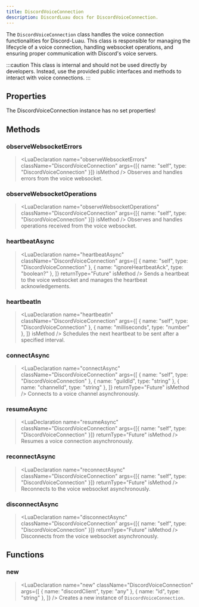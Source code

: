 ```yaml
---
title: DiscordVoiceConnection
description: DiscordLuau docs for DiscordVoiceConnection.
---
```


[//]: # "This file was automatically compiled through the Generator luau code under this repository"
[//]: # "if you want to edit the documentation of discord-luau, please write changes"
[//]: # "to the discord-luau repository itself, we extract the comments from discord-luau and translate"
[//]: # "them into markdown files that Nextra can interpret!"
[//]: # "----- DOCUMENT IMPORTS ----- "


[//]: # "----- DOCUMENT DESCRIPTION ----- "

The `DiscordVoiceConnection` class handles the voice connection functionalities for Discord-Luau. This class is responsible for managing the lifecycle of a voice connection, handling websocket operations, and ensuring proper communication with Discord's voice servers.

:::caution
This class is internal and should not be used directly by developers. Instead, use the provided public interfaces and methods to interact with voice connections.
:::

[//]: # "----- DOCUMENT PROPERTIES ----- "

## Properties

The DiscordVoiceConnection instance has no set properties!

[//]: # "----- DOCUMENT METHODS ----- "

## Methods

### observeWebsocketErrors

> <LuaDeclaration
>   name="observeWebsocketErrors"
>   className="DiscordVoiceConnection"
>   args={[{ name: "self", type: "DiscordVoiceConnection" }]}
>   isMethod
> />
> Observes and handles errors from the voice websocket.

### observeWebsocketOperations

> <LuaDeclaration
>   name="observeWebsocketOperations"
>   className="DiscordVoiceConnection"
>   args={[{ name: "self", type: "DiscordVoiceConnection" }]}
>   isMethod
> />
> Observes and handles operations received from the voice websocket.

### heartbeatAsync

> <LuaDeclaration
>   name="heartbeatAsync"
>   className="DiscordVoiceConnection"
>   args={[
>     { name: "self", type: "DiscordVoiceConnection" },
>     { name: "ignoreHeartbeatAck", type: "boolean?" },
>   ]}
>   returnType="Future"
>   isMethod
> />
> Sends a heartbeat to the voice websocket and manages the heartbeat acknowledgements.

### heartbeatIn

> <LuaDeclaration
>   name="heartbeatIn"
>   className="DiscordVoiceConnection"
>   args={[
>     { name: "self", type: "DiscordVoiceConnection" },
>     { name: "milliseconds", type: "number" },
>   ]}
>   isMethod
> />
> Schedules the next heartbeat to be sent after a specified interval.

### connectAsync

> <LuaDeclaration
>   name="connectAsync"
>   className="DiscordVoiceConnection"
>   args={[
>     { name: "self", type: "DiscordVoiceConnection" },
>     { name: "guildId", type: "string" },
>     { name: "channelId", type: "string" },
>   ]}
>   returnType="Future"
>   isMethod
> />
> Connects to a voice channel asynchronously.

### resumeAsync

> <LuaDeclaration
>   name="resumeAsync"
>   className="DiscordVoiceConnection"
>   args={[{ name: "self", type: "DiscordVoiceConnection" }]}
>   returnType="Future"
>   isMethod
> />
> Resumes a voice connection asynchronously.

### reconnectAsync

> <LuaDeclaration
>   name="reconnectAsync"
>   className="DiscordVoiceConnection"
>   args={[{ name: "self", type: "DiscordVoiceConnection" }]}
>   returnType="Future"
>   isMethod
> />
> Reconnects to the voice websocket asynchronously.

### disconnectAsync

> <LuaDeclaration
>   name="disconnectAsync"
>   className="DiscordVoiceConnection"
>   args={[{ name: "self", type: "DiscordVoiceConnection" }]}
>   returnType="Future"
>   isMethod
> />
> Disconnects from the voice websocket asynchronously.

[//]: # "----- DOCUMENT FUNCTIONS ----- "

## Functions

### new

> <LuaDeclaration
>   name="new"
>   className="DiscordVoiceConnection"
>   args={[
>     { name: "discordClient", type: "any" },
>     { name: "id", type: "string" },
>   ]}
> />
> Creates a new instance of `DiscordVoiceConnection`.
